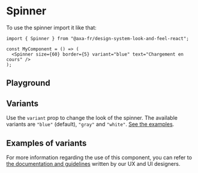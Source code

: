 
<Meta of={SpinnerStories} name="Spinner" />

# Spinner

To use the spinner import it like that:

```tsx title="test.js"
import { Spinner } from "@axa-fr/design-system-look-and-feel-react";

const MyComponent = () => (
  <Spinner size={60} border={5} variant="blue" text="Chargement en cours" />
);
```

## Playground

<Canvas of={SpinnerStories.SpinnerStory} />

<Controls of={SpinnerStories.SpinnerStory} />

## Variants

Use the `variant` prop to change the look of the spinner. The available variants are `"blue"` (default), `"gray"` and `"white"`. [See the examples](#examples-of-variants).

## Examples of variants

<Canvas of={SpinnerStories.MultiExamples} layout="fullscreen" />

For more information regarding the use of this component, you can refer to [the documentation and guidelines](https://zeroheight.com/54c5bd254/v/latest/p/892d26-spinner/b/44fc87) written by our UX and UI designers.
